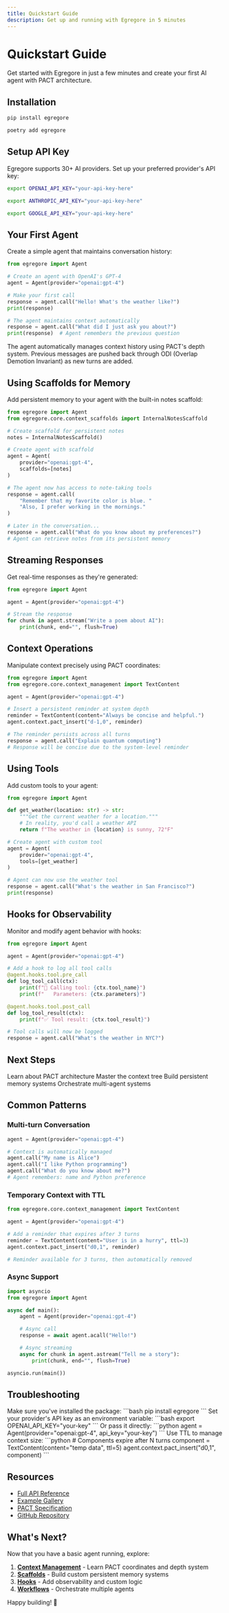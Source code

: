 ```yaml
---
title: Quickstart Guide
description: Get up and running with Egregore in 5 minutes
---
```


# Quickstart Guide

Get started with Egregore in just a few minutes and create your first AI agent with PACT architecture.

## Installation

<CodeGroup>

```bash pip
pip install egregore
```

```bash poetry
poetry add egregore
```

</CodeGroup>

## Setup API Key

Egregore supports 30+ AI providers. Set up your preferred provider's API key:

<CodeGroup>

```bash OpenAI
export OPENAI_API_KEY="your-api-key-here"
```

```bash Anthropic
export ANTHROPIC_API_KEY="your-api-key-here"
```

```bash Google
export GOOGLE_API_KEY="your-api-key-here"
```

</CodeGroup>

## Your First Agent

Create a simple agent that maintains conversation history:

```python
from egregore import Agent

# Create an agent with OpenAI's GPT-4
agent = Agent(provider="openai:gpt-4")

# Make your first call
response = agent.call("Hello! What's the weather like?")
print(response)

# The agent maintains context automatically
response = agent.call("What did I just ask you about?")
print(response)  # Agent remembers the previous question
```

<Tip>
The agent automatically manages context history using PACT's depth system. Previous messages are pushed back through ODI (Overlap Demotion Invariant) as new turns are added.
</Tip>

## Using Scaffolds for Memory

Add persistent memory to your agent with the built-in notes scaffold:

```python
from egregore import Agent
from egregore.core.context_scaffolds import InternalNotesScaffold

# Create scaffold for persistent notes
notes = InternalNotesScaffold()

# Create agent with scaffold
agent = Agent(
    provider="openai:gpt-4",
    scaffolds=[notes]
)

# The agent now has access to note-taking tools
response = agent.call(
    "Remember that my favorite color is blue. "
    "Also, I prefer working in the mornings."
)

# Later in the conversation...
response = agent.call("What do you know about my preferences?")
# Agent can retrieve notes from its persistent memory
```

## Streaming Responses

Get real-time responses as they're generated:

```python
from egregore import Agent

agent = Agent(provider="openai:gpt-4")

# Stream the response
for chunk in agent.stream("Write a poem about AI"):
    print(chunk, end="", flush=True)
```

## Context Operations

Manipulate context precisely using PACT coordinates:

```python
from egregore import Agent
from egregore.core.context_management import TextContent

agent = Agent(provider="openai:gpt-4")

# Insert a persistent reminder at system depth
reminder = TextContent(content="Always be concise and helpful.")
agent.context.pact_insert("d-1,0", reminder)

# The reminder persists across all turns
response = agent.call("Explain quantum computing")
# Response will be concise due to the system-level reminder
```

## Using Tools

Add custom tools to your agent:

```python
from egregore import Agent

def get_weather(location: str) -> str:
    """Get the current weather for a location."""
    # In reality, you'd call a weather API
    return f"The weather in {location} is sunny, 72°F"

# Create agent with custom tool
agent = Agent(
    provider="openai:gpt-4",
    tools=[get_weather]
)

# Agent can now use the weather tool
response = agent.call("What's the weather in San Francisco?")
print(response)
```

## Hooks for Observability

Monitor and modify agent behavior with hooks:

```python
from egregore import Agent

agent = Agent(provider="openai:gpt-4")

# Add a hook to log all tool calls
@agent.hooks.tool.pre_call
def log_tool_call(ctx):
    print(f"🔧 Calling tool: {ctx.tool_name}")
    print(f"   Parameters: {ctx.parameters}")

@agent.hooks.tool.post_call
def log_tool_result(ctx):
    print(f"✅ Tool result: {ctx.tool_result}")

# Tool calls will now be logged
response = agent.call("What's the weather in NYC?")
```

## Next Steps

<CardGroup cols={2}>
  <Card title="Core Concepts" icon="book" href="/core-concepts/overview">
    Learn about PACT architecture
  </Card>
  <Card title="Context Management" icon="layer-group" href="/core-concepts/context-management">
    Master the context tree
  </Card>
  <Card title="Scaffolds" icon="hammer" href="/features/scaffolds/overview">
    Build persistent memory systems
  </Card>
  <Card title="Workflows" icon="diagram-project" href="/features/workflows/overview">
    Orchestrate multi-agent systems
  </Card>
</CardGroup>

## Common Patterns

### Multi-turn Conversation

```python
agent = Agent(provider="openai:gpt-4")

# Context is automatically managed
agent.call("My name is Alice")
agent.call("I like Python programming")
agent.call("What do you know about me?")
# Agent remembers: name and Python preference
```

### Temporary Context with TTL

```python
from egregore.core.context_management import TextContent

agent = Agent(provider="openai:gpt-4")

# Add a reminder that expires after 3 turns
reminder = TextContent(content="User is in a hurry", ttl=3)
agent.context.pact_insert("d0,1", reminder)

# Reminder available for 3 turns, then automatically removed
```

### Async Support

```python
import asyncio
from egregore import Agent

async def main():
    agent = Agent(provider="openai:gpt-4")

    # Async call
    response = await agent.acall("Hello!")

    # Async streaming
    async for chunk in agent.astream("Tell me a story"):
        print(chunk, end="", flush=True)

asyncio.run(main())
```

## Troubleshooting

<AccordionGroup>
  <Accordion title="ImportError: No module named 'egregore'">
    Make sure you've installed the package:
    ```bash
    pip install egregore
    ```
  </Accordion>

  <Accordion title="API Key Not Found">
    Set your provider's API key as an environment variable:
    ```bash
    export OPENAI_API_KEY="your-key"
    ```
    Or pass it directly:
    ```python
    agent = Agent(provider="openai:gpt-4", api_key="your-key")
    ```
  </Accordion>

  <Accordion title="Context Too Long Error">
    Use TTL to manage context size:
    ```python
    # Components expire after N turns
    component = TextContent(content="temp data", ttl=5)
    agent.context.pact_insert("d0,1", component)
    ```
  </Accordion>
</AccordionGroup>

## Resources

- [Full API Reference](/api-reference/agent/overview)
- [Example Gallery](/examples/basic/hello-world)
- [PACT Specification](/architecture/pact-specification)
- [GitHub Repository](https://github.com/yourusername/egregore)

## What's Next?

Now that you have a basic agent running, explore:

1. **[Context Management](/core-concepts/context-management)** - Learn PACT coordinates and depth system
2. **[Scaffolds](/features/scaffolds/overview)** - Build custom persistent memory systems
3. **[Hooks](/features/hooks/overview)** - Add observability and custom logic
4. **[Workflows](/features/workflows/overview)** - Orchestrate multiple agents

Happy building! 🚀
